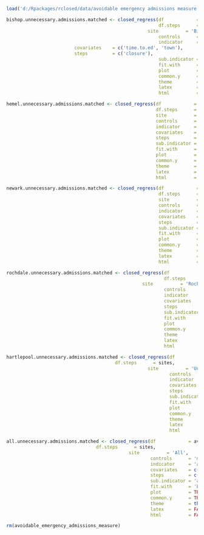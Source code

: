 ```r
load('d:/Rpackages/rclosed/data/avoidable emergency admissions measure.Rda')
```
```r
bishop.unnecessary.admissions.matched <- closed_regress(df            = avoidable_emergency_admissions_measure,
                                                        df.steps      = sites,
	                                                site          = 'Bishop Auckland General Hospital',
                                                        controls      = 'matched control',
                                                        indicator     = 'avoidable emergency admissions',
                         covariates    = c('time.to.ed', 'town'),
                         steps         = c('closure'),
                                                        sub.indicator = 'any',
                                                        fit.with      = 'both',
                                                        plot          = TRUE,
                                                        common.y      = TRUE,
                                                        theme         = theme_bw(),
                                                        latex         = FALSE,
                                                        html          = FALSE)
```
```r
hemel.unnecessary.admissions.matched <- closed_regress(df            = avoidable_emergency_admissions_measure,
                                                       df.steps      = sites,
                                                       site          = 'Hemel Hempstead Hospital',
                                                       controls      = 'matched control',
                                                       indicator     = 'avoidable emergency admissions',
                                                       covariates    = c('time.to.ed', 'town'),
                                                       steps         = c('closure'),
                                                       sub.indicator = 'any',
                                                       fit.with      = 'both',
                                                       plot          = TRUE,
                                                       common.y      = TRUE,
                                                       theme         = theme_bw(),
                                                       latex         = FALSE,
                                                       html          = FALSE)
```
```r
newark.unnecessary.admissions.matched <- closed_regress(df            = avoidable_emergency_admissions_measure,
                                                        df.steps      = sites,
                                                        site          = 'Newark Hospital',
                                                        controls      = 'matched control',
                                                        indicator     = 'avoidable emergency admissions',
                                                        covariates    = c('time.to.ed', 'town'),
                                                        steps         = c('closure'),
                                                        sub.indicator = 'any',
                                                        fit.with      = 'both',
                                                        plot          = TRUE,
                                                        common.y      = TRUE,
                                                        theme         = theme_bw(),
                                                        latex         = FALSE,
                                                        html          = FALSE)
```
```r
rochdale.unnecessary.admissions.matched <- closed_regress(df            = avoidable_emergency_admissions_measure,
                                                          df.steps      = sites,
		                                          site          = 'Rochdale Infirmary',
                                                          controls      = 'matched control',
                                                          indicator     = 'avoidable emergency admissions',
                                                          covariates    = c('time.to.ed', 'town'),
                                                          steps         = c('closure'),
                                                          sub.indicator = 'any',
                                                          fit.with      = 'both',
                                                          plot          = TRUE,
                                                          common.y      = TRUE,
                                                          theme         = theme_bw(),
                                                          latex         = FALSE,
                                                          html          = FALSE)
```
```r
hartlepool.unnecessary.admissions.matched <- closed_regress(df            = avoidable_emergency_admissions_measure,
					                    df.steps      = sites,
		                                            site          = 'University Hospital of Hartlepool',
                                                            controls      = 'matched control',
                                                            indicator     = 'avoidable emergency admissions',
                                                            covariates    = c('time.to.ed', 'town'),
                                                            steps         = c('closure'),
                                                            sub.indicator = 'any',
                                                            fit.with      = 'both',
                                                            plot          = TRUE,
                                                            common.y      = TRUE,
                                                            theme         = theme_bw(),
                                                            latex         = FALSE,
                                                            html          = FALSE)
```
```r
all.unnecessary.admissions.matched <- closed_regress(df            = avoidable_emergency_admissions_measure,
					             df.steps      = sites,
		                                     site          = 'All',
                                                     controls      = 'matched control',
                                                     indicator     = 'avoidable emergency admissions',
                                                     covariates    = c('time.to.ed'),
                                                     steps         = c('closure'),
                                                     sub.indicator = 'any',
                                                     fit.with      = 'both',
                                                     plot          = TRUE,
                                                     common.y      = TRUE,
                                                     theme         = theme_bw(),
                                                     latex         = FALSE,
                                                     html          = FALSE)
```
```r
rm(avoidable_emergency_admissions_measure)
```

